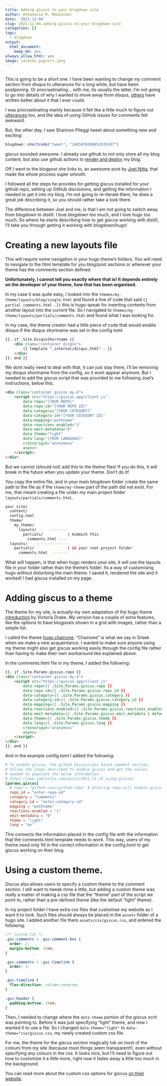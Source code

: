 ```yaml
---
title: Adding giscus to your blogdown site
author: Athanasia M. Mowinckel
date: '2021-12-04'
slug: 2021-12-04-adding-giscus-to-your-blogdown-site
categories: []
tags:
  - blogdown
output:
  html_document:
    keep_md: yes
always_allow_html: yes
image: jackson_popcorn.jpeg
---
```


```r
```

This is going to be a short one. 
I have been wanting to change my comment section from disqus to utterances for a long while, but have been postponing. Or procrastinating... with me, its usually the latter.
I'm not going to go into details of why I wanted to move away from disqus, [others](https://fatfrogmedia.com/delete-disqus-comments-wordpress/) have written better about it that I ever could.

I was procrastinating mainly because it felt like a little much to figure out [utterances](https://utteranc.es/) too, and the idea of using GitHub issues for comments felt awkward. 

But, the other day, I saw Shannon Pileggi tweet about something new and exciting:

```r
blogdown::shortcode("tweet", "1465878389852676107")
```

giscus sounded awesome. I already use github to not only store all my blog content, but also use github actions to [render and deploy](/blog/2021-03-23-using-github-actions-to-build-your-hugo-website/) my blog.

Off I went to the blogpost she links to, an awesome post by [Joel Nitta](https://www.joelnitta.com/posts/2021-11-24_using-giscus/), that made the whole process super smooth.

I followed all the steps he provides for getting giscus installed for your github repo, setting up GitHub discissions, and getting the information I needed to get it into my blog. I'm not going to re-iterate them, he does a great job describing it, so you should rather take a look there.

The difference between Joel and me, is that I am not going to switch away from blogdown to distill. I love blogdown too much, and I love hugo too much. So where he starts describing how to get giscus working with distill, I'll take you through getting it working with blogdown/hugo!

# Creating a new layouts file 

This will require some navigation in your hugo theme's folders. 
You will need to navigate to the html template for you blog/post sections or wherever your theme has the comments section defined.

**Unfortunately, I cannot tell you exactly where that is! It depends entirely on the developer of your theme, how that has been organised.**

In my case it was quite easy, I looked into the `themes/my-theme/layouts/blog/single.html` and found a line of code that said `{{ partial comments.html .}}` this is hugo-speak for inserting contents from another layout into the current file. So I navigated to `themes/my-theme/layouts/partials/comments.html` and found what I was looking for.

In my case, the theme creator had a little piece of code that would enable disqus if the disqus shortname was set in the config toml. 

```html
{{- if .Site.DisqusShortname }}
    <div class="container disqus">
        {{ template "_internal/disqus.html" . }}
    </div>
{{- end }}
```

We dont really need to deal with that, it can just stay there, I'll be removing my disqus shortname from the config, so it wont appear anymore. 
But I needed to add the giscus script that was provided to me following Joel's instructions, below this.

```html
<div class="container giscus my-4">
    <script src="https://giscus.app/client.js"
        data-repo="[YOUR REPO]"
        data-repo-id="[YOUR REPO ID]"
        data-category="[YOUR CATEGORY]"
        data-category-id="[YOUR CATEGORY ID]"
        data-mapping="pathname"
        data-reactions-enabled="1"
        data-emit-metadata="0"
        data-theme="light"
        data-lang="[YOUR LANGUAGE]"
        crossorigin="anonymous"
        async>
    </script>
</div>
```

But we cannot (should not) add this to the theme files!
If you do this, it will break in the future when you update your theme. Don't do it!

You copy the entire file, and in your main blogdown folder create the same path to the file as if the `theme/my-theme` part of the path did not exist. For me, that meant creating a file under my main project folder `layouts/partials/comments.html`.

```sh
your_site/
  content/
  config.toml
  theme/
    my_theme/
      layouts/      --------
        partials/           | mimmick this
          comments.html ----
  layouts/    --------------
    partials/               | in your root project folder
      comments.html   ------           
```

What will happen, is that when hugo renders your site, it will use the layouts file in your folder rather than the theme's folder. Its a way of customising hugo without disturbing the main theme.
I saved it, rendered the site and it worked! I had giscus installed on my page.


# Adding giscus to a theme

The theme for my site, is actually my own adaptation of the hugo theme [introduction](https://github.com/victoriadrake/hugo-theme-introduction) by Victoria Drake. My version has a couple of extra features, like the options to have blogposts shown in a grid with images, rather than a simple list. 

I called the theme [hugo chairome](https://github.com/Athanasiamo/hugo-chairome?organization=Athanasiamo&organization=Athanasiamo). "Chairome" is what we say in Greek when we make a new acquaintance. 
I wanted to make sure anyone using my theme might also get giscus working easily through the config file rather than having to make their own workaround like explained above. 

In the comments.html file in my theme, I added the following:

```html
{{- if .Site.Params.giscus.repo }}
<div class="container giscus my-4">
    <script src="https://giscus.app/client.js"
        data-repo={{ .Site.Params.giscus.repo }}
        data-repo-id={{ .Site.Params.giscus.repo_id }}
        data-category={{ .Site.Params.giscus.category }}
        data-category-id={{ .Site.Params.giscus.category_id }}
        data-mapping={{ .Site.Params.giscus.mapping }}
        data-reactions-enabled={{ .Site.Params.giscus.reactions_enabled | default 0}}
        data-emit-metadata={{ .Site.Params.giscus.emit_metadata | default 0 }}
        data-theme={{ .Site.Params.giscus.theme }}
        data-lang={{ .Site.Params.giscus.lang }}
        crossorigin="anonymous"
        async>
    </script>
</div>
{{- end }}
```

And in the example config.toml I added the following:

```toml
# To enable giscus, the github discussions based comment section,
# Follow the steps described to enable giscus and get the values
# needed to populate the below information.
# https://www.joelnitta.com/posts/2021-11-24_using-giscus/
[params.giscus]
  # repo = "github-user/github-repo" # Entering repo will enable giscus
  repo_id = "enter-repo-id"
  category = "Comments"
  category_id = "enter-category-id"
  mapping = "pathname"
  reactions-enabled = "1"
  emit-metadata = "0"
  theme = "light"
  lang = "en"
```

This connects the information placed in the config file with the information that the comments.html template needs to work.
This way, users of my theme need only fill in the correct information in the config.toml to get giscus working on their blog. 

# Using a custom theme.

Giscus also allows users to specify a custom theme to the comment section. I still want to tweak mine a little, but adding a custom theme was really a matter of making a css file that the "theme" part of the script we point to, rather than a pre-defined theme (like the default "light" theme). 

In my project folder I have extra css files that customise my website as I want it to look. Such files should always be placed in the `assets` folder of a hugo site. I added another file there `assets/css/giscus.css`, and entered the following:

```css
/*! Custom CSS */
.gsc-comments > .gsc-comment-box {
  order: 2;
  margin-bottom: 1rem;
}

.gsc-comments > .gsc-timeline {
  order: 3;
}

.gsc-timeline {
  flex-direction: column-reverse;
}

.gsc-header {
  padding-bottom: 1rem;
}
```

Then, I needed to change where the `data-theme` portion of the giscus scrit was pointing to. Before it was just specifying "light" theme, and now I wanted it to use a file.
So I changed `data-theme="light"` to `data-theme="css/giscus.css`, my newly created custom css file.

For me, the theme for the giscus section magically tok on most of the colours from my site (because most things seem transparent!), even without specifying any colours in the css. 
It looks nice, but I'll need to figure out how to customize it a little more, right now it fades away a little too much in the background.

You can read more about the custom css options for giscus [on their website](https://github.com/giscus/giscus/blob/main/ADVANCED-USAGE.md#data-theme).


